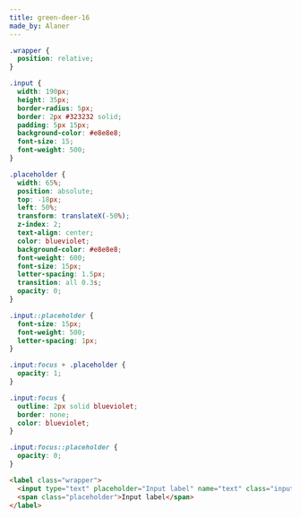 ```yaml
---
title: green-deer-16
made_by: Alaner
---
```


```css
.wrapper {
  position: relative;
}

.input {
  width: 190px;
  height: 35px;
  border-radius: 5px;
  border: 2px #323232 solid;
  padding: 5px 15px;
  background-color: #e8e8e8;
  font-size: 15;
  font-weight: 500;
}

.placeholder {
  width: 65%;
  position: absolute;
  top: -18px;
  left: 50%;
  transform: translateX(-50%);
  z-index: 2;
  text-align: center;
  color: blueviolet;
  background-color: #e8e8e8;
  font-weight: 600;
  font-size: 15px;
  letter-spacing: 1.5px;
  transition: all 0.3s;
  opacity: 0;
}

.input::placeholder {
  font-size: 15px;
  font-weight: 500;
  letter-spacing: 1px;
}

.input:focus + .placeholder {
  opacity: 1;
}

.input:focus {
  outline: 2px solid blueviolet;
  border: none;
  color: blueviolet;
}

.input:focus::placeholder {
  opacity: 0;
}
```

```html
<label class="wrapper">
  <input type="text" placeholder="Input label" name="text" class="input" />
  <span class="placeholder">Input label</span>
</label>
```
